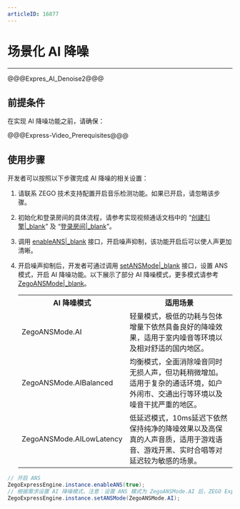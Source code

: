 ```yaml
---
articleID: 16877
---
```

# 场景化 AI 降噪

- - -

@@@Expres_AI_Denoise2@@@

## 前提条件

在实现 AI 降噪功能之前，请确保：

@@@Express-Video_Prerequisites@@@

## 使用步骤

开发者可以按照以下步骤完成 AI 降噪的相关设置：

1. 请联系 ZEGO 技术支持配置开启音乐检测功能。如果已开启，请忽略该步骤。

2. 初始化和登录房间的具体流程，请参考实现视频通话文档中的 “[创建引擎\|_blank](!Integration/Solution_Implementation#CreateEngine)” 及 “[登录房间\|_blank](!Integration/Solution_Implementation#createroom)”。

3. 调用 [enableANS\|_blank](/unique-api/express-video-sdk/zh/dart_flutter/zego_express_engine/ZegoExpressEnginePreprocess/enableANS.html) 接口，开启噪声抑制，该功能开启后可以使人声更加清晰。

4. 开启噪声抑制后，开发者可通过调用 [setANSMode\|_blank](/unique-api/express-video-sdk/zh/dart_flutter/zego_express_engine/ZegoExpressEnginePreprocess/setANSMode.html) 接口，设置 ANS 模式，开启 AI 降噪功能。以下展示了部分 AI 降噪模式，更多模式请参考 [ZegoANSMode\|_blank](/unique-api/express-video-sdk/zh/dart_flutter/zego_express_engine/ZegoANSMode.html)。

    <table>
    <colgroup>
        <col width="25%">
        <col width="75%">
    </colgroup>
    <tbody><tr>
    <th>AI 降噪模式</th>
    <th>适用场景</th>
    </tr>
    <tr>
    <td>ZegoANSMode.AI</td>
    <td>轻量模式，极低的功耗与包体增量下依然具备良好的降噪效果，适用于室内噪音等环境以及相对舒适的国内地区。</td>
    </tr>
    <tr>
    <td>ZegoANSMode.AIBalanced</td>
    <td>均衡模式，全面消除噪音同时无损人声，但功耗稍微增加。适用于复杂的通话环境，如户外闹市、交通出行等环境以及噪音干扰严重的地区。</td>
    </tr>
    <tr>
    <td>ZegoANSMode.AILowLatency</td>
    <td>低延迟模式，10ms延迟下依然保持纯净的降噪效果以及高保真的人声音质，适用于游戏语音、游戏开黑、实时合唱等对延迟较为敏感的场景。</td>
    </tr>
    </tbody></table>

```java
// 开启 ANS
ZegoExpressEngine.instance.enableANS(true);
// 根据需求设置 AI 降噪模式，注意：设置 ANS 模式为 ZegoANSMode.AI 后，ZEGO Express SDK 会强制关闭瞬态噪声抑制 [enableTransientANS]
ZegoExpressEngine.instance.setANSMode(ZegoANSMode.AI);
```
